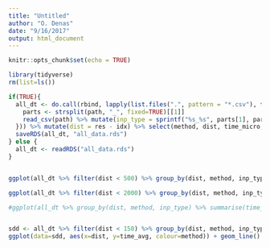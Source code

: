 ```yaml
---
title: "Untitled"
author: "O. Denas"
date: "9/16/2017"
output: html_document
---
```


```r
knitr::opts_chunk$set(echo = TRUE)
```


```r
library(tidyverse)
rm(list=ls())

if(TRUE){
  all_dt <- do.call(rbind, lapply(list.files(".", pattern = "*.csv"), function(path){
    parts <- strsplit(path, "_", fixed=TRUE)[[1]]
    read_csv(path) %>% mutate(inp_type = sprintf("%s_%s", parts[1], parts[3]), alp=parts[5])
  })) %>% mutate(dist = res - idx) %>% select(method, dist, time_micro, inp_type, alp)
  saveRDS(all_dt, "all_data.rds")
} else {
  all_dt <- readRDS("all_data.rds")
}


ggplot(all_dt %>% filter(dist < 500) %>% group_by(dist, method, inp_type, alp) %>% summarise(time_micro = mean(time_micro)), aes(dist, time_micro, color=method)) + geom_smooth(method="loess", span=0.05, aes(fill=method)) + facet_wrap(alp~inp_type)

ggplot(all_dt %>% filter(dist < 2000) %>% group_by(dist, method, inp_type, alp) %>% summarise(time_micro = mean(time_micro)), aes(dist, time_micro, color=method)) + geom_smooth(method="loess", span=0.05, aes(fill=method)) + facet_wrap(alp~inp_type)

#ggplot(all_dt %>% group_by(dist, method, inp_type) %>% summarise(time_micro = mean(time_micro)), aes(dist, time_micro, color=method)) + geom_smooth(method="loess", span=0.05, aes(fill=method)) + facet_wrap(~inp_type)


sdd <- all_dt %>% filter(dist < 150) %>% group_by(dist, method, inp_type, alp) %>% summarise(time_avg = mean(time_micro), time_sd = sd(time_micro))
ggplot(data=sdd, aes(x=dist, y=time_avg, colour=method)) + geom_line() + geom_ribbon(aes(ymin=time_avg - time_sd, ymax=time_avg + time_sd, fill=method), linetype=0, alpha=0.1) + facet_wrap(alp~inp_type, scales = "free_y")
```


